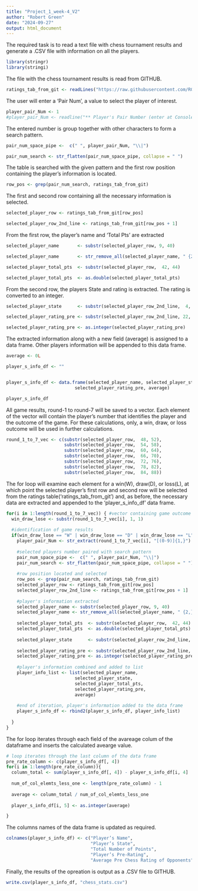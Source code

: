 ---
title: "Project_1_week-4_V2"
author: "Robert Green"
date: "2024-09-27"
output: html_document
---


The required task is to read a text file with chess tournament results and 
generate a .CSV file with information on all the players.

```{r}

library(stringr)
library(stringi)

```


The file with the chess tournament results is read from GITHUB.
```{r message=FALSE, warning=FALSE}

ratings_tab_from_git <- readLines("https://raw.githubusercontent.com/RGreen-sps/scaling-umbrella/refs/heads/main/Project_1_table.txt")

```


The user will enter a 'Pair Num', a value to select the player of interest.
```{r}


player_pair_Num <- 1
#player_pair_Num <- readline("** Player's Pair Number (enter at Console) ** : ")


```


The entered number is group together with other characters to form a search pattern.
```{r}

pair_num_space_pipe <-  c(" ", player_pair_Num, "\\|")

pair_num_search <- str_flatten(pair_num_space_pipe, collapse = " ")

```


The table is searched with the given pattern and the first row position
containing the player's information is located.
```{r}

row_pos <- grep(pair_num_search, ratings_tab_from_git)

```



The first and second row containing all the necessary information is selected.
```{r}

selected_player_row <- ratings_tab_from_git[row_pos]

selected_player_row_2nd_line <- ratings_tab_from_git[row_pos + 1]

```


From the first row, the player's name and 'Total Pts' are extracted
```{r}

selected_player_name       <- substr(selected_player_row, 9, 40)

selected_player_name       <- str_remove_all(selected_player_name, " {2,}")

selected_player_total_pts  <- substr(selected_player_row,  42, 44)

selected_player_total_pts  <- as.double(selected_player_total_pts)

```


From the second row, the players State and rating is extracted. The rating is
converted to an integer.
```{r}
selected_player_state      <- substr(selected_player_row_2nd_line,  4,  5)

selected_player_rating_pre <- substr(selected_player_row_2nd_line, 22, 26)

selected_player_rating_pre <- as.integer(selected_player_rating_pre)
```


The extracted information along with a new field (average) is assigned 
to a data frame. Other players information will be appended to this data frame.
```{r}
average <- 0L

player_s_info_df <- ""


player_s_info_df <- data.frame(selected_player_name, selected_player_state, selected_player_total_pts,
                          selected_player_rating_pre, average)

player_s_info_df
```


All game results, round-1 to round-7 will be saved to a vector. Each element of
the vector will contain the player's number that identifies the player and the 
outcome of the game. For these calculations, only, a win, draw, or loss outcome 
will be used in further calculations.
```{r}

round_1_to_7_vec <- c(substr(selected_player_row,  48, 52),
                      substr(selected_player_row,  54, 58),
                      substr(selected_player_row,  60, 64),
                      substr(selected_player_row,  66, 70),
                      substr(selected_player_row,  72, 76),
                      substr(selected_player_row,  78, 82),
                      substr(selected_player_row,  84, 88))

```



The for loop will examine each element for a win(W), draw(D), or loss(L), 
at which point the selected player's first row and second row will be selected
from the ratings table('ratings_tab_from_git') and, as before, the necessary 
data are extracted and appended to the 'player_s_info_df' data frame.
```{r for loop}

for(i in 1:length(round_1_to_7_vec)) { #vector containing game outcome
  win_draw_lose <- substr(round_1_to_7_vec[i], 1, 1)
  
  #identification of game results
  if(win_draw_lose == "W" | win_draw_lose == "D" | win_draw_lose == "L") {
    player_pair_Num <- str_extract(round_1_to_7_vec[i], "[(0-9)]{1,}")
    
    #selected players number paired with search pattern
    pair_num_space_pipe <-  c(" ", player_pair_Num, "\\|")
    pair_num_search <- str_flatten(pair_num_space_pipe, collapse = " ")
    
    #row position located and selected
    row_pos <- grep(pair_num_search, ratings_tab_from_git) 
    selected_player_row <- ratings_tab_from_git[row_pos]
    selected_player_row_2nd_line <- ratings_tab_from_git[row_pos + 1]
    
    #player's information extracted
    selected_player_name <- substr(selected_player_row, 9, 40)
    selected_player_name <- str_remove_all(selected_player_name, " {2,}")
    
    selected_player_total_pts  <- substr(selected_player_row,  42, 44)
    selected_player_total_pts  <- as.double(selected_player_total_pts)
    
    selected_player_state      <- substr(selected_player_row_2nd_line,  4,  5)
    
    selected_player_rating_pre <- substr(selected_player_row_2nd_line, 22, 26)
    selected_player_rating_pre <- as.integer(selected_player_rating_pre)
    
    #player's information combined and added to list
    player_info_list <- list(selected_player_name,
                          selected_player_state,
                          selected_player_total_pts,
                          selected_player_rating_pre,
                          average)
    
    #end of iteration, player's information added to the data frame
    player_s_info_df <- rbind2(player_s_info_df, player_info_list)
   
  }
}

```


The for loop iterates through each field of the avareage colum of the dataframe and inserts the calculated avearge value.
```{r}

# loop iterates through the last column of the data frame
pre_rate_column <- c(player_s_info_df[, 4])
for(i in 1:length(pre_rate_column)){
  column_total <- sum(player_s_info_df[, 4]) - player_s_info_df[i, 4]
  
  num_of_col_elemts_less_one <- length(pre_rate_column) - 1
  
  average <- column_total / num_of_col_elemts_less_one
  
  player_s_info_df[i, 5] <- as.integer(average)

}

```


The columns names of the data frame is updated as required.
```{r}
colnames(player_s_info_df) <- c("Player’s Name",
                                "Player’s State",
                                "Total Number of Points",
                                "Player’s Pre-Rating",
                                "Average Pre Chess Rating of Opponents")
```


Finally, the results of the opreation is output as a .CSV file to GITHUB.
```{r}

write.csv(player_s_info_df, "chess_stats.csv")

```

